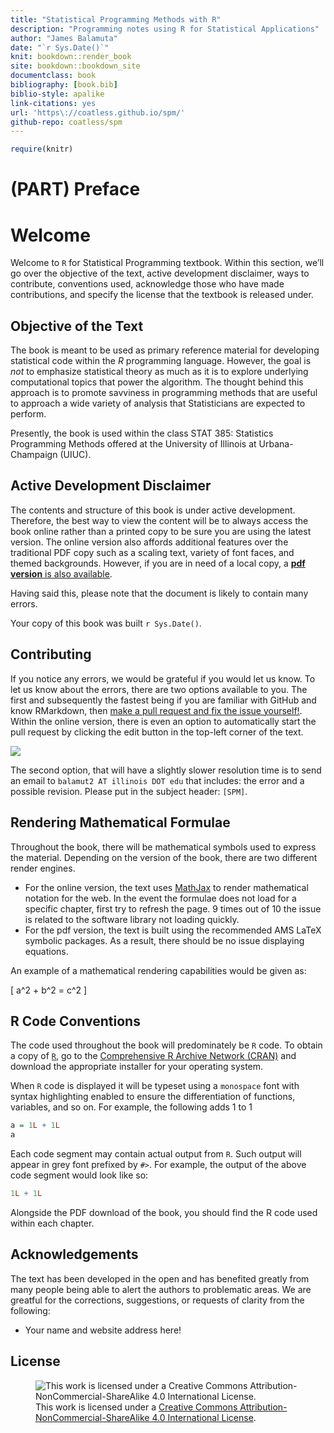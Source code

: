 ```yaml
--- 
title: "Statistical Programming Methods with R"
description: "Programming notes using R for Statistical Applications"
author: "James Balamuta"
date: "`r Sys.Date()`"
knit: bookdown::render_book
site: bookdown::bookdown_site
documentclass: book
bibliography: [book.bib]
biblio-style: apalike
link-citations: yes
url: 'https\://coatless.github.io/spm/'
github-repo: coatless/spm
---
```


```r
require(knitr)
```


# (PART) Preface {-}

# Welcome {-}

Welcome to `R` for Statistical Programming textbook. Within this section, we'll
go over the objective of the text, active development disclaimer, ways to contribute,
conventions used, acknowledge those who have made contributions, and specify
the license that the textbook is released under.

## Objective of the Text {-}

The book is meant to be used as primary reference material for developing
statistical code within the _R_ programming language. However, the goal is _not_
to emphasize statistical theory as much as it is to explore underlying computational
topics that power the algorithm. The thought behind this approach is to promote
savviness in programming methods that are useful to approach a wide variety of
analysis that Statisticians are expected to perform.

Presently, the book is used within the class STAT 385: Statistics Programming
Methods offered at the University of Illinois at Urbana-Champaign (UIUC). 

## Active Development Disclaimer {-}

The contents and structure of this book is under active development. Therefore,
the best way to view the content will be to always access the 
book online rather than a printed copy to be sure you are using the latest version. 
The online version also affords additional features over the traditional PDF copy 
such as a scaling text, variety of font faces, and themed backgrounds. However, 
if you are in need of a local copy, a [**pdf version** is also available
](http://spm.thecoatlessprofessor.com/spm.pdf).

Having said this, please note that the document is likely to contain many errors. 

Your copy of this book was built `r Sys.Date()`.

## Contributing {-}

If you notice any errors, we would be grateful if you would let us know. To let
us know about the errors, there are two options available to you. The first and
subsequently the fastest being if you are familiar with GitHub and know 
RMarkdown, then [make a pull request and fix the issue yourself!
](https://github.com/coatless/spm). Within the online version, there is
even an option to automatically start the pull request by clicking the edit
button in the top-left corner of the text.

![](images/support/edit_button.png)

The second option, that will have a slightly slower resolution time is to
send an email to `balamut2 AT illinois DOT edu` that includes: the error and a
possible revision. Please put in the subject header: `[SPM]`.

##  Rendering Mathematical Formulae {-}

Throughout the book, there will be mathematical symbols used to express the
material. Depending on the version of the book, there are two different render
engines. 

- For the online version, the text uses [MathJax](https://www.mathjax.org/)
to render mathematical notation for the web. In the event the formulae does
not load for a specific chapter, first try to refresh the page. 9 times out of
10 the issue is related to the software library not loading quickly.
- For the pdf version, the text is built using the recommended AMS LaTeX 
symbolic packages. As a result, there should be no issue displaying equations.

An example of a mathematical rendering capabilities would be given as:

\[ a^2 + b^2 = c^2 \]

## R Code Conventions {-}

The code used throughout the book will predominately be `R` code.  To obtain
a copy of [`R`](https://cloud.r-project.org/), go to the
[Comprehensive R Archive Network (CRAN)](https://cloud.r-project.org/)
and download the appropriate installer for your operating system.

When `R` code is displayed it will be typeset using a `monospace` font with 
syntax highlighting enabled to ensure the differentiation of functions,
variables, and so on. For example, the following adds 1 to 1

```r
a = 1L + 1L
a
```

Each code segment may contain actual output from `R`. Such output will appear
in grey font prefixed by `#>`. For example, the output of the above code
segment would look like so:

```r
1L + 1L
```

Alongside the PDF download of the book, you should find the R code used within 
each chapter. 

## Acknowledgements {-}

The text has been developed in the open and has benefited greatly from many
people being able to alert the authors to problematic areas. We are greatful
for the corrections, suggestions, or requests of clarity from the following:

- Your name and website address here!

## License {-}

![This work is licensed under a [Creative Commons Attribution-NonCommercial-ShareAlike 4.0 International License](http://creativecommons.org/licenses/by-nc-sa/4.0/).](images/license/cc.png)